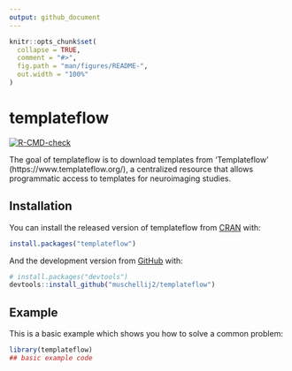 ```yaml
---
output: github_document
---
```


<!-- README.md is generated from README.Rmd. Please edit that file -->

```r
knitr::opts_chunk$set(
  collapse = TRUE,
  comment = "#>",
  fig.path = "man/figures/README-",
  out.width = "100%"
)
```

# templateflow

<!-- badges: start -->
[![R-CMD-check](https://github.com/muschellij2/templateflow/workflows/R-CMD-check/badge.svg)](https://github.com/muschellij2/templateflow/actions)
<!-- badges: end -->

The goal of templateflow is to download templates from 'Templateflow' 
(https://www.templateflow.org/), a centralized resource that 
    allows programmatic access to templates for neuroimaging studies.

## Installation

You can install the released version of templateflow from [CRAN](https://CRAN.R-project.org) with:

``` r
install.packages("templateflow")
```

And the development version from [GitHub](https://github.com/) with:

``` r
# install.packages("devtools")
devtools::install_github("muschellij2/templateflow")
```
## Example

This is a basic example which shows you how to solve a common problem:

```r
library(templateflow)
## basic example code
```


